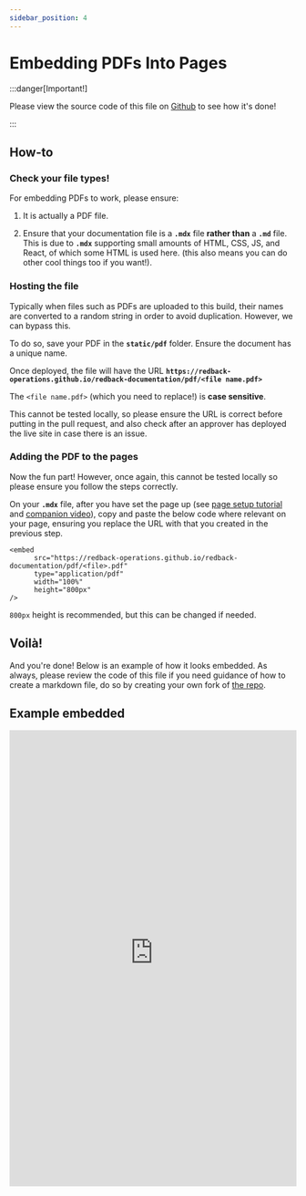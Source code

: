 ```yaml
---
sidebar_position: 4
---
```


# Embedding PDFs Into Pages


:::danger[Important!]

Please view the source code of this file on
[Github](https://github.com/Redback-Operations/redback-documentation/blob/main/docs/example/pdf-tutorial.mdx) to see how it's done!

:::

## How-to

### Check your file types!

For embedding PDFs to work, please ensure:

1. It is actually a PDF file.

2. Ensure that your documentation file is a **`.mdx`** file **rather than** a **`.md`** file. This
is due to **`.mdx`** supporting small amounts of HTML, CSS, JS, and React, of which some HTML
is used here. (this also means you can do other cool things too if you want!).


### Hosting the file

Typically when files such as PDFs are uploaded to this build, their names are converted
to a random string in order to avoid duplication. However, we can bypass this.

To do so, save your PDF in the **`static/pdf`** folder. Ensure the document has a unique
name.

Once deployed, the file will have the URL **`https://redback-operations.github.io/redback-documentation/pdf/<file name.pdf>`**

The `<file name.pdf>` (which you need to replace!) is **case sensitive**.

This cannot be tested locally, so please ensure the URL is correct before putting in the
pull request, and also check after an approver has deployed the live site in case there is an
issue.


### Adding the PDF to the pages

Now the fun part! However, once again, this cannot be tested locally so please ensure you
follow the steps correctly.

On your **`.mdx`** file, after you have set the page up (see [page setup tutorial](tutorial) and
[companion video](https://youtu.be/AbDBXuXaJ_s)), copy and paste the below code where relevant
on your page, ensuring you replace the URL with that you created in the previous step.

```
<embed
      src="https://redback-operations.github.io/redback-documentation/pdf/<file>.pdf"
      type="application/pdf"
      width="100%"
      height="800px"
/>
```

`800px` height is recommended, but this can be changed if needed.

## Voilà!

And you're done! Below is an example of how it looks embedded. As always, please review the code
of this file if you need guidance of how to create a markdown file, do so by creating your own
fork of [the repo](https://github.com/Redback-Operations/redback-documentation/blob/main/docs/example/pdf-tutorial.mdx).


## Example embedded
<embed
      src="https://redback-operations.github.io/redback-documentation/pdf/ISMS.pdf"
      type="application/pdf"
      width="100%"
      height="800px"
/>

